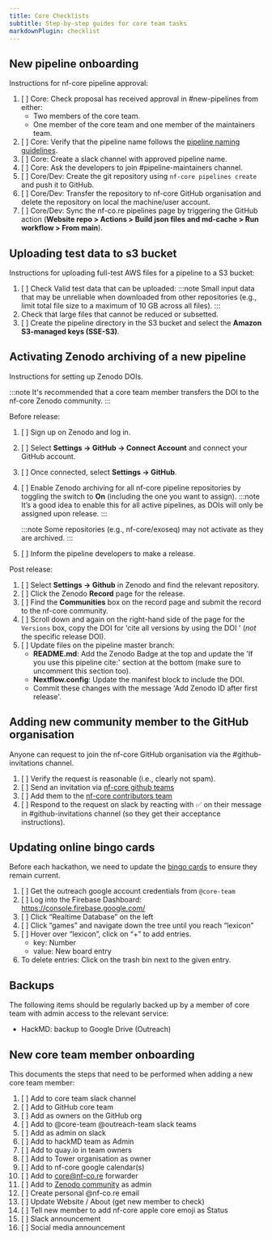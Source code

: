 ```yaml
---
title: Core Checklists
subtitle: Step-by-step guides for core team tasks
markdownPlugin: checklist
---
```


## New pipeline onboarding

Instructions for nf-core pipeline approval:

1. [ ] Core: Check proposal has received approval in #new-pipelines from either:
    - Two members of the core team.
    - One member of the core team and one member of the maintainers team.
2. [ ] Core: Verify that the pipeline name follows the [pipeline naming guidelines](/docs/guidelines/pipelines/workflow_name).
3. [ ] Core: Create a slack channel with approved pipeline name.
4. [ ] Core: Ask the developers to join #pipeline-maintainers channel.
5. [ ] Core/Dev: Create the git repository using `nf-core pipelines create` and push it to GitHub.
6. [ ] Core/Dev: Transfer the repository to nf-core GitHub organisation and delete the repository on local the machine/user account.
7. [ ] Core/Dev: Sync the nf-co.re pipelines page by triggering the GitHub action (**Website repo > Actions > Build json files and md-cache > Run workflow > From main**).

## Uploading test data to s3 bucket

Instructions for uploading full-test AWS files for a pipeline to a S3 bucket:

1.   [ ] Check Valid test data that can be uploaded:
    :::note
    Small input data that may be unreliable when downloaded from other repositories (e.g., limit total file size to a maximum of 10 GB across all files).
    :::
2. Check that large files that cannot be reduced or subsetted.
3.   [ ] Create the pipeline directory in the S3 bucket and select the **Amazon S3-managed keys (SSE-S3)**.

## Activating Zenodo archiving of a new pipeline

Instructions for setting up Zenodo DOIs.

:::note
It's recommended that a core team member transfers the DOI to the nf-core Zenodo community.
:::

Before release:

1. [ ] Sign up on Zenodo and log in.
2. [ ] Select **Settings -> GitHub -> Connect Account** and connect your GitHub account.
3. [ ] Once connected, select **Settings -> GitHub**.
4. [ ] Enable Zenodo archiving for all nf-core pipeline repositories by toggling the switch to **On** (including the one you want to assign).
    :::note
    It’s a good idea to enable this for all active pipelines, as DOIs will only be assigned upon release.
    :::
    
    :::note
    Some repositories (e.g., nf-core/exoseq) may not activate as they are archived.
    :::
5. [ ] Inform the pipeline developers to make a release.

Post release:

1. [ ] Select **Settings -> Github** in Zenodo and find the relevant repository.
2. [ ] Click  the Zenodo **Record** page for the release.
3. [ ] Find the **Communities** box on the record page and submit the record to the nf-core community.
4. [ ] Scroll down and again on the right-hand side of the page for the `Versions` box, copy the DOI for 'cite all versions by using the DOI ' (_not_ the specific release DOI).
5. [ ] Update files on the pipeline master branch:
    - **README.md**: Add the Zenodo Badge at the top and update the 'If you use this pipeline cite:' section at the bottom (make sure to uncomment this section too).
    - **Nextflow.config**: Update the manifest block to include the DOI.
    - Commit these changes with the message 'Add Zenodo ID after first release'.

## Adding new community member to the GitHub organisation

Anyone can request to join the nf-core GitHub organisation via the #github-invitations channel.

1.  [ ] Verify the request is reasonable (i.e., clearly not spam).
2.  [ ] Send an invitation via [nf-core github teams](https://github.com/orgs/nf-core/teams)
3.  [ ] Add them to the [nf-core contributors team](https://github.com/orgs/nf-core/teams/contributors)
4.  [ ] Respond to the request on slack by reacting with ✅ on their message in #github-invitations channel (so they get their acceptance instructions).

## Updating online bingo cards

Before each hackathon, we need to update the [bingo cards](https://nfcore-bingo.web.app/) to ensure they remain current.

1. [ ] Get the outreach google account credentials from `@core-team`
2. [ ] Log into the Firebase Dashboard: https://console.firebase.google.com/
3. [ ] Click “Realtime Database” on the left
4. [ ] Click “games” and navigate down the tree until you reach “lexicon”
5. [ ] Hover over “lexicon”, click on “+” to add entries.
    - key: Number
    - value: New board entry
6. To delete entries: Click on the trash bin next to the given entry.

## Backups

The following items should be regularly backed up by a member of core team with admin access to the relevant service:

-   HackMD: backup to Google Drive (Outreach)

## New core team member onboarding

This documents the steps that need to be performed when adding a new core team member:

1. [ ] Add to core team slack channel
2. [ ] Add to GitHub core team
3. [ ] Add as owners on the GitHub org
4. [ ] Add to @core-team @outreach-team slack teams
5. [ ] Add as admin on slack
6. [ ] Add to hackMD team as Admin
7. [ ] Add to quay.io in team owners
8. [ ] Add to Tower organisation as owner
9. [ ] Add to nf-core google calendar(s)
10. [ ] Add to core@nf-co.re forwarder
11. [ ] Add to [Zenodo community](https://zenodo.org/communities/nf-core/records?q=&l=list&p=1&s=10) as admin
12. [ ] Create personal @nf-co.re email
13. [ ] Update Website / About (get new member to check)
14. [ ] Tell new member to add nf-core apple core emoji as Status
15. [ ] Slack announcement
16. [ ] Social media announcement
